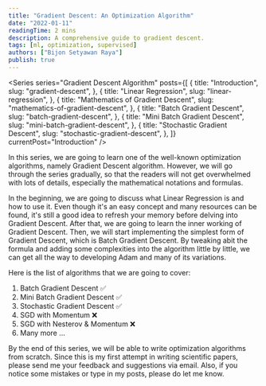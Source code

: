 ```yaml
---
title: "Gradient Descent: An Optimization Algorithm"
date: "2022-01-11"
readingTime: 2 mins
description: A comprehensive guide to gradient descent.
tags: [ml, optimization, supervised]
authors: ["Bijon Setyawan Raya"]
publish: true
---
```


<Series
  series="Gradient Descent Algorithm"
  posts={[
    {
      title: "Introduction",
      slug: "gradient-descent",
    },
    {
      title: "Linear Regression",
      slug: "linear-regression",
    },
    {
      title: "Mathematics of Gradient Descent",
      slug: "mathematics-of-gradient-descent",
    },
    {
      title: "Batch Gradient Descent",
      slug: "batch-gradient-descent",
    },
    {
      title: "Mini Batch Gradient Descent",
      slug: "mini-batch-gradient-descent",
    },
    {
      title: "Stochastic Gradient Descent",
      slug: "stochastic-gradient-descent",
    },
  ]}
  currentPost="Introduction"
/>

In this series, we are going to learn one of the well-known optimization algorithms, namely Gradient Descent algorithm.
However, we will go through the series gradually, so that the readers will not get overwhelmed with lots of details, especially the mathematical notations and formulas.

In the beginning, we are going to discuss what Linear Regression is and how to use it. Even though it's an easy concept and many resources can be found, it's still a good idea to refresh your memory before delving into Gradient Descent.
After that, we are going to learn the inner working of Gradient Descent. Then, we will start implementing the simplest form of Gradient Descent, which is Batch Gradient Descent. 
By tweaking abit the formula and adding some complexities into the algorithm little by little, we can get all the way to developing Adam and many of its variations.

Here is the list of algorithms that we are going to cover:
1. Batch Gradient Descent ✅
2. Mini Batch Gradient Descent ✅
3. Stochastic Gradient Descent ✅
4. SGD with Momentum ❌
5. SGD with Nesterov & Momentum ❌
6. Many more ...

By the end of this series, we will be able to write optimization algorithms from scratch. Since this is my first attempt in writing scientific papers, please send me your feedback and suggestions via email.
Also, if you notice some mistakes or type in my posts, please do let me know.